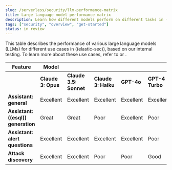 ```yaml
---
slug: /serverless/security/llm-performance-matrix
title: Large language model performance matrix
description: Learn how different models perform on different tasks in ((elastic-sec)).
tags: ["security", "overview", "get-started"]
status: in review
---
```


This table describes the performance of various large language models (LLMs) for different use cases in ((elastic-sec)), based on our internal testing. To learn more about these use cases, refer to <DocLink slug="/serverless/security/attack-discovery" text="Attack discovery"/> or <DocLink slug="/serverless/security/ai-assistant" text="AI Assistant"/>.

|           **Feature**        | **Model**             |                    |                    |            |                 |                   |           |  
|-------------------------------|-----------------------|--------------------|--------------------|------------|-----------------|------------------|-----------|
|                              | **Claude 3: Opus** | **Claude 3.5: Sonnet** | **Claude 3: Haiku** | **GPT-4o** | **GPT-4 Turbo** | **Gemini 1.5 Pro** | **Gemini 1.5 Flash** |
| **Assistant: general**       | Excellent              | Excellent          | Excellent          | Excellent  | Excellent       | Excellent        | Excellent |
| **Assistant: ((esql)) generation** | Great            | Great              | Poor               | Excellent  | Poor            | Good              | Poor    |
| **Assistant: alert questions** | Excellent            | Excellent          | Excellent          | Excellent  | Poor            | Excellent         | Good    |
| **Attack discovery**          | Excellent             | Excellent          | Poor               | Poor       | Good            | Great             | Poor     |

